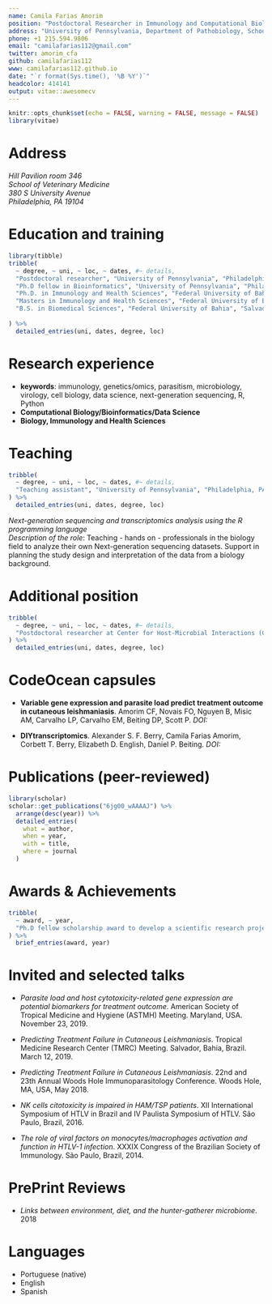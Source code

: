 ```yaml
---
name: Camila Farias Amorim
position: "Postdoctoral Researcher in Immunology and Computational Biology"
address: "University of Pennsylvania, Department of Pathobiology, School of Veterinary Medicine"
phone: +1 215.594.9806
email: "camilafarias112@gmail.com"
twitter: amorim_cfa
github: camilafarias112
www: camilafarias112.github.io
date: "`r format(Sys.time(), '%B %Y')`"
headcolor: 414141
output: vitae::awesomecv
---
```


```r
knitr::opts_chunk$set(echo = FALSE, warning = FALSE, message = FALSE)
library(vitae)
```

# Address

*Hill Pavilion room 346*  
*School of Veterinary Medicine*  
*380 S University Avenue*  
*Philadelphia, PA 19104*  

# Education and training

```r
library(tibble)
tribble(
  ~ degree, ~ uni, ~ loc, ~ dates, #~ details,
  "Postdoctoral researcher", "University of Pennsylvania", "Philadelphia, PA, USA", "2018-current",
  "Ph.D fellow in Bioinformatics", "University of Pennsylvania", "Philadelphia, PA, USA", "2017",
  "Ph.D. in Immunology and Health Sciences", "Federal University of Bahia", "Salvador, BA, Brazil", "2014 - 2017",
  "Masters in Immunology and Health Sciences", "Federal University of Bahia", "Salvador, BA, Brazil", "2012 - 2013",
  "B.S. in Biomedical Sciences", "Federal University of Bahia", "Salvador, BA, Brazil", "2008 - 2011"
  
) %>% 
  detailed_entries(uni, dates, degree, loc)
```

# Research experience
* **keywords**: immunology, genetics/omics, parasitism, microbiology, virology, cell biology, data science, next-generation sequencing, R, Python  
* **Computational Biology/Bioinformatics/Data Science**  
* **Biology, Immunology and Health Sciences**  

# Teaching
```r
tribble(
  ~ degree, ~ uni, ~ loc, ~ dates, #~ details,
  "Teaching assistant", "University of Pennsylvania", "Philadelphia, PA, USA", "2018-current"  
) %>% 
  detailed_entries(uni, dates, degree, loc)
```
*Next-generation sequencing and transcriptomics analysis using the R programming language*  
*Description of the role*: Teaching - hands on - professionals in the biology field to analyze their own Next-generation sequencing datasets. Support in planning the study design and interpretation of the data from a biology background.  

**[\textcolor{red}{DIYtranscriptomics.com}](http://diytranscriptomics.com/)**  

# Additional position
```r
tribble(
  ~ degree, ~ uni, ~ loc, ~ dates, #~ details,
  "Postdoctoral researcher at Center for Host-Microbial Interactions (CHMI) for sequencing and Omics analysis (shared position)", "University of Pennsylvania", "Philadelphia, PA, USA", "2018-current"
) %>% 
  detailed_entries(uni, dates, degree, loc)
```
**[\textcolor{red}{CHMI - hostmicrobe.org}](http://hostmicrobe.org/)**

# CodeOcean capsules
* **Variable gene expression and parasite load predict treatment outcome in cutaneous leishmaniasis**. Amorim CF, Novais FO, Nguyen B, Misic AM, Carvalho LP, Carvalho EM, Beiting DP, Scott P. *DOI:* **[\textcolor{red}{10.24433/CO.5903311.v1}](https://doi.org/10.24433/CO.5903311.v1)**   

* **DIYtranscriptomics**. Alexander S. F. Berry, Camila Farias Amorim, Corbett T. Berry, Elizabeth D. English, Daniel P. Beiting. *DOI:* **[\textcolor{red}{10.24433/CO.8082955.v1}](https://doi.org/10.24433/CO.8082955.v1)**  

# Publications (peer-reviewed)

**[\textcolor{red}{Google Scholar Profile}](https://scholar.google.com/citations?hl=en&user=6jg00_wAAAAJ)**

```r
library(scholar)
scholar::get_publications("6jg00_wAAAAJ") %>%
  arrange(desc(year)) %>%
  detailed_entries(
    what = author,
    when = year,
    with = title,
    where = journal
  )
```



# Awards & Achievements

```r
tribble(
  ~ award, ~ year,
  "Ph.D fellow scholarship award to develop a scientific research project abroad - by Coordenação de Aperfeiçoamento de Pessoal de Nível Superior (CAPES, Brazil)", "2017",
) %>%
  brief_entries(award, year)
```

# Invited and selected talks

* *Parasite load and host cytotoxicity-related gene expression are potential biomarkers for treatment outcome*. American Society of Tropical Medicine and Hygiene (ASTMH) Meeting. Maryland, USA. November 23, 2019.

* *Predicting Treatment Failure in Cutaneous Leishmaniasis*. Tropical Medicine Research Center (TMRC) Meeting. Salvador, Bahia, Brazil. March 12, 2019.

* *Predicting Treatment Failure in Cutaneous Leishmaniasis*. 22nd and 23th Annual Woods Hole Immunoparasitology Conference. Woods Hole, MA, USA, May 2018.

* *NK cells citotoxicity is impaired in HAM/TSP patients*. XII International Symposium of HTLV in Brazil and IV Paulista Symposium of HTLV. São Paulo, Brazil, 2016.

* *The role of viral factors on monocytes/macrophages activation and function in HTLV-1 infection*. XXXIX Congress of the Brazilian Society of Immunology. São Paulo, Brazil, 2014.

# PrePrint Reviews

* *Links between environment, diet, and the hunter-gatherer microbiome*. 2018 **[\textcolor{red}{PREreview}](https://prereview.org/users/237518/articles/308580-prereview-journal-club-links-between-environment-diet-and-the-hunter-gatherer-microbiome)** 

# Languages
* Portuguese (native)
* English
* Spanish



